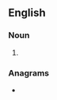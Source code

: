 {{also|cres|Cres|crês|cres.}}
==English==

===Noun===
{{en-noun|-}}

# {{initialism of|[[corrosion]]-[[resistant]] [[steel]]|lang=en}}

===Anagrams===
* {{anagrams|en|a=cers|CERs|ERCS|recs}}